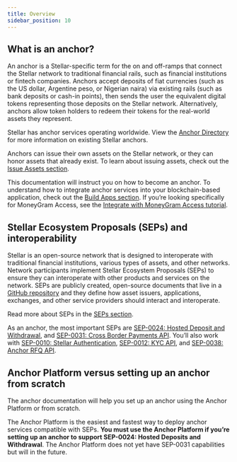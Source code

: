 ```yaml
---
title: Overview
sidebar_position: 10
---
```



## What is an anchor?

An anchor is a Stellar-specific term for the on and off-ramps that connect the Stellar network to traditional financial rails, such as financial institutions or fintech companies. Anchors accept deposits of fiat currencies (such as the US dollar, Argentine peso, or Nigerian naira) via existing rails (such as bank deposits or cash-in points), then sends the user the equivalent digital tokens representing those deposits on the Stellar network. Alternatively, anchors allow token holders to redeem their tokens for the real-world assets they represent.

Stellar has anchor services operating worldwide. View the [Anchor Directory](https://resources.stellar.org/anchors?) for more information on existing Stellar anchors.

Anchors can issue their own assets on the Stellar network, or they can honor assets that already exist. To learn about issuing assets, check out the [Issue Assets section](https://developers.stellar.org/docs/category/issue-assets).

This documentation will instruct you on how to become an anchor. To understand how to integrate anchor services into your blockchain-based application, check out the [Build Apps section](https://developers.stellar.org/docs/category/deposit-and-withdraw-from-anchors). If you’re looking specifically for MoneyGram Access, see the [Integrate with MoneyGram Access tutorial](https://developers.stellar.org/docs/tutorials/moneygram-access-integration-guide).

## Stellar Ecosystem Proposals (SEPs) and interoperability

Stellar is an open-source network that is designed to interoperate with traditional financial institutions, various types of assets, and other networks. Network participants implement Stellar Ecosystem Proposals (SEPs) to ensure they can interoperate with other products and services on the network. SEPs are publicly created, open-source documents that live in a [GitHub repository](https://github.com/stellar/stellar-protocol/tree/master/ecosystem#stellar-ecosystem-proposals-seps) and they define how asset issuers, applications, exchanges, and other service providers should interact and interoperate.

Read more about SEPs in the [SEPs section](https://developers.stellar.org/docs/fundamentals-and-concepts/stellar-ecosystem-proposals).

As an anchor, the most important SEPs are [SEP-0024: Hosted Deposit and Withdrawal](https://github.com/stellar/stellar-protocol/blob/master/ecosystem/sep-0024.md), and [SEP-0031: Cross Border Payments API](https://github.com/stellar/stellar-protocol/blob/master/ecosystem/sep-0031.md#payment-flow). You’ll also work with [SEP-0010: Stellar Authentication](https://github.com/stellar/stellar-protocol/blob/master/ecosystem/sep-0010.md), [SEP-0012: KYC API](https://github.com/stellar/stellar-protocol/blob/master/ecosystem/sep-0012.md), and [SEP-0038: Anchor RFQ API](https://github.com/stellar/stellar-protocol/blob/master/ecosystem/sep-0038.md).

## Anchor Platform versus setting up an anchor from scratch

The anchor documentation will help you set up an anchor using the Anchor Platform or from scratch.

The Anchor Platform is the easiest and fastest way to deploy anchor services compatible with SEPs. **You must use the Anchor Platform if you’re setting up an anchor to support SEP-0024: Hosted Deposits and Withdrawal**. The Anchor Platform does not yet have SEP-0031 capabilities but will in the future.
